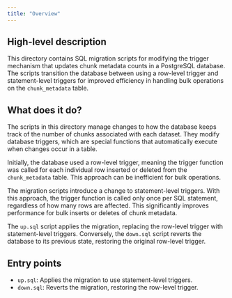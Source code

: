 ```yaml
---
title: "Overview"
---
```


## High-level description
This directory contains SQL migration scripts for modifying the trigger mechanism that updates chunk metadata counts in a PostgreSQL database. The scripts transition the database between using a row-level trigger and statement-level triggers for improved efficiency in handling bulk operations on the `chunk_metadata` table.

## What does it do?
The scripts in this directory manage changes to how the database keeps track of the number of chunks associated with each dataset.  They modify database triggers, which are special functions that automatically execute when changes occur in a table. 

Initially, the database used a row-level trigger, meaning the trigger function was called for each individual row inserted or deleted from the `chunk_metadata` table. This approach can be inefficient for bulk operations.

The migration scripts introduce a change to statement-level triggers. With this approach, the trigger function is called only once per SQL statement, regardless of how many rows are affected. This significantly improves performance for bulk inserts or deletes of chunk metadata.

The `up.sql` script applies the migration, replacing the row-level trigger with statement-level triggers. Conversely, the `down.sql` script reverts the database to its previous state, restoring the original row-level trigger.

## Entry points
- `up.sql`: Applies the migration to use statement-level triggers.
- `down.sql`: Reverts the migration, restoring the row-level trigger.
